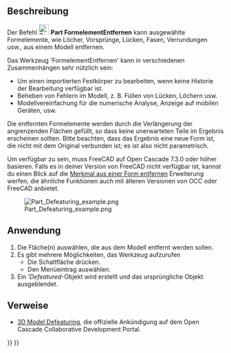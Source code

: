 <languages/>

<div class="mw-translate-fuzzy">
{{Docnav/de
|[[Part_CheckGeometry/de|GeometriePrüfen]]
|[[Part_Import/de|Import]]
|[[Part_Workbench/de|Part]]
|IconL=Part_CheckGeometry.svg
|IconR=Part_Import.svg
|IconC=Workbench_Part.svg
}}
</div>

{{GuiCommand/de
|Name=Part Defeaturing
|Name/de=Part FormelementEntfernen
|MenuLocation=Part → Formelement entfernen
|Workbenches=[[Part_Workbench/de|Part]]
|Version=0.18
|SeeAlso=[[Defeaturing_Workbench/de|Defeaturing]], [[Macro_Parametric_Defeaturing|Macro Parametric Defeaturing]]
}}

<span id="Description"></span>
==Beschreibung==

Der Befehl [[Image:Part_Defeaturing.svg|24px]] '''Part FormelementEntfernen''' kann ausgewählte Formelemente, wie Löcher, Vorsprünge, Lücken, Fasen, Verrundungen usw., aus einem Modell entfernen.

Das Werkzeug 'FormelementEntfernen' kann in verschiedenen Zusammenhängen sehr nützlich sein:

* Um einen importierten Festkörper zu bearbeiten, wenn keine Historie der Bearbeitung verfügbar ist.
* Beheben von Fehlern im Modell, z. B. Füllen von Lücken, Löchern usw.
* Modellvereinfachung für die numerische Analyse, Anzeige auf mobilen Geräten, usw.

Die entfernten Formelemente werden durch die Verlängerung der angrenzenden Flächen gefüllt, so dass keine unerwarteten Teile im Ergebnis erscheinen sollten. Bitte beachten, dass das Ergebnis eine neue Form ist, die nicht mit dem Original verbunden ist; es ist also nicht parametrisch.

Um verfügbar zu sein, muss FreeCAD auf Open Cascade 7.3.0 oder höher basieren. Falls es in deiner Version von FreeCAD nicht verfügbar ist, kannst du einen Blick auf die [[Defeaturing_Workbench/de|Merkmal aus einer Form entfernen]] Erweiterung werfen, die ähnliche Funktionen auch mit älteren Versionen von OCC oder FreeCAD anbietet.

[[File:Part Defeaturing example.png]]

<span id="Usage"></span>
==Anwendung==

# Die Fläche(n) auswählen, die aus dem Modell entfernt werden sollen.
#Es gibt mehrere Möglichkeiten, das Werkzeug aufzurufen
#* Die Schaltfläche {{Button|[[File:Part Defeaturing.svg|16px]] '''Formelement entfernen'''}} drücken.
#* Den Menüeintrag {{MenuCommand|Part → [[Image:Part_Defeaturing.svg|16px]] Formelement entfernen}} auswählen.
# Ein '''Defeatured''-Objekt wird erstellt und das ursprüngliche Objekt ausgeblendet.

<span id="Links"></span>
==Verweise==

* [https://dev.opencascade.org/index.php?q=node/1211 3D Model Defeaturing], die offizielle Ankündigung auf dem Open Cascade Collaborative Development Portal.


<div class="mw-translate-fuzzy">
{{Docnav/de
|[[Part_CheckGeometry/de|GeometriePrüfen]]
|[[Part_Import/de|Import]]
|[[Part_Workbench/de|Part]]
|IconL=Part_CheckGeometry.svg
|IconR=Part_Import.svg
|IconC=Workbench_Part.svg
}}
</div>

{{Part_Tools_navi{{#translation:}}}}
{{Userdocnavi{{#translation:}}}}